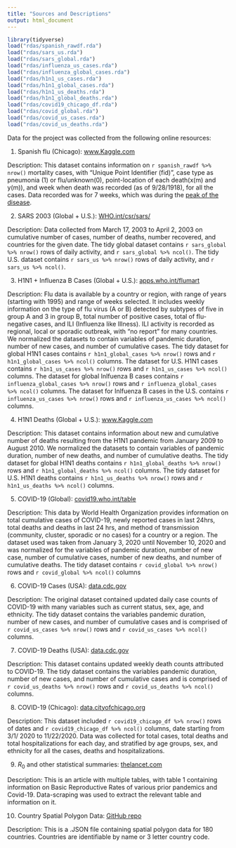 ```yaml
---
title: "Sources and Descriptions"
output: html_document
---
```


```r
library(tidyverse)
load("rdas/spanish_rawdf.rda")
load("rdas/sars_us.rda")
load("rdas/sars_global.rda")
load("rdas/influenza_us_cases.rda")
load("rdas/influenza_global_cases.rda")
load("rdas/h1n1_us_cases.rda")
load("rdas/h1n1_global_cases.rda")
load("rdas/h1n1_us_deaths.rda")
load("rdas/h1n1_global_deaths.rda")
load("rdas/covid19_chicago_df.rda")
load("rdas/covid_global.rda")
load("rdas/covid_us_cases.rda")
load("rdas/covid_us_deaths.rda")
```

Data for the project was collected from the following online resources:

1. Spanish flu (Chicago):  [www.Kaggle.com](https://www.kaggle.com/thepodclub/spanish-flu-dataset)

Description: This dataset contains information on `r spanish_rawdf %>% nrow()` mortality cases, with "Unique Point Identifier (fid)", case type as pneumonia (1) or flu/unknown(0), point-location of each death(x(m) and y(m)), and week when death was recorded (as of 9/28/1918), for all the cases. Data recorded was for 7 weeks, which was during the [peak of the disease](cdc.gov/flu/pandemic-resources/1918-commemoration/three-waves.htm). 


2. SARS 2003 (Global + U.S.): [WHO.int/csr/sars/](https://www.who.int/health-topics/severe-acute-respiratory-syndrome#tab=tab_1)

Description: Data collected from March 17, 2003 to April 2, 2003 on cumulative number of cases, number of deaths, number recovered, and countries for the given date. The tidy global dataset contains `r sars_global %>% nrow()` rows of daily activity, and `r sars_global %>% ncol()`. The tidy U.S. dataset contains `r sars_us %>% nrow()` rows of daily activity, and `r sars_us %>% ncol()`.


3. H1N1 + Influenza B Cases (Global + U.S.): [apps.who.int/flumart](https://apps.who.int/flumart/Default?ReportNo=12)

Description: Flu data is available by a country or region, with range of years (starting with 1995) and range of weeks selected. It includes weekly information on the type of flu virus (A or B) detected by subtypes of five in group A and 3 in group B, total number of positive cases, total of flu-negative cases, and ILI (Influenza like Illness). ILI activity is recorded as regional, local or sporadic outbreak,  with “no report” for many countries. We normalized the datasets to contain variables of pandemic duration, number of new cases, and number of cumulative cases. The tidy dataset for global H1N1 cases contains `r h1n1_global_cases %>% nrow()` rows and `r h1n1_global_cases %>% ncol()` columns. The dataset for U.S. H1N1 cases contains `r h1n1_us_cases %>% nrow()` rows and `r h1n1_us_cases %>% ncol()` columns. The dataset for global Inlfuenza B cases contains `r influenza_global_cases %>% nrow()` rows and `r influenza_global_cases %>% ncol()` columns. The dataset for Inlfuenza B cases in the U.S. contains `r influenza_us_cases %>% nrow()` rows and `r influenza_us_cases %>% ncol()` columns.


4. H1N1 Deaths (Global + U.S.): [www.Kaggle.com](https://www.kaggle.com/imdevskp/h1n1-swine-flu-2009-pandemic-dataset)

Description: This dataset contains information about new and cumulative number of deaths resulting from the H1N1 pandemic from January 2009 to August 2010. We normalized the datasets to contain variables of pandemic duration, number of new deaths, and number of cumulative deaths. The tidy dataset for global H1N1 deaths contains `r h1n1_global_deaths %>% nrow()` rows and `r h1n1_global_deaths %>% ncol()` columns. The tidy dataset for U.S. H1N1 deaths contains `r h1n1_us_deaths %>% nrow()` rows and `r h1n1_us_deaths %>% ncol()` columns.


5. COVID-19 (Global): [covid19.who.int/table](https://covid19.who.int/table)

Description: This data by World Health Organization provides information on total cumulative cases of COVID-19, newly reported cases in last 24hrs, total deaths and deaths in last 24 hrs, and method of transmission (community, cluster, sporadic or no cases) for a country or a region. The dataset used was taken from January 3, 2020 until November 10, 2020 and was normalized for the variables of pandemic duration, number of new case, number of cumulative cases, number of new deaths, and number of cumulative deaths. The tidy dataset contains `r covid_global %>% nrow()` rows and `r covid_global %>% ncol()` columns


6. COVID-19 Cases (USA): [data.cdc.gov](https://data.cdc.gov/Case-Surveillance/COVID-19-Case-Surveillance-Public-Use-Data/vbim-akqf)

Description: The original dataset contained updated daily case counts of COVID-19 with many variables such as current status, sex, age, and ethnicity. The tidy dataset contains the variables pandemic duration, number of new cases, and number of cumulative cases and is comprised of `r covid_us_cases %>% nrow()` rows and `r covid_us_cases %>% ncol()` columns.


7. COVID-19 Deaths (USA): [data.cdc.gov](https://data.cdc.gov/NCHS/Provisional-COVID-19-Death-Counts-by-Week-Ending-D/r8kw-7aab)

Description: This dataset contains updated weekly death counts attributed to COVID-19. The tidy dataset contains the variables pandemic duration, number of new cases, and number of cumulative cases and is comprised of `r covid_us_deaths %>% nrow()` rows and `r covid_us_deaths %>% ncol()` columns.


8. COVID-19 (Chicago): [data.cityofchicago.org](https://data.cityofchicago.org/Health-Human-Services/COVID-19-Daily-Cases-Deaths-and-Hospitalizations/naz8-j4nc/data)

Description: This dataset included `r covid19_chicago_df %>% nrow()` rows of dates and `r covid19_chicago_df %>% ncol()` columns, date starting from 3/1/ 2020 to 11/22/2020. Data was collected for total cases, total deaths and total hospitalizations for each day, and stratified by age groups, sex, and ethnicity  for all the cases, deaths and hospitalizations.


9. $R_0$ and other statistical summaries: [thelancet.com](https://www.thelancet.com/journals/laninf/article/PIIS1473-3099(20)30484-9/fulltext)

Description: This is an article with multiple tables, with table 1 containing information on Basic Reproductive Rates of various prior pandemics and Covid-19. Data-scraping was used to extract the relevant table and information on it.

10. Country Spatial Polygon Data: [GitHub repo](https://github.com/johan/world.geo.json)

Description: This is a .JSON file containing spatial polygon data for 180 countries. Countries are identifiable by name or 3 letter country code.
